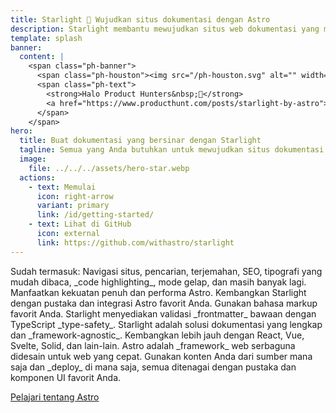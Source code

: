 ```yaml
---
title: Starlight 🌟 Wujudkan situs dokumentasi dengan Astro
description: Starlight membantu mewujudkan situs web dokumentasi yang menawan dan berperforma tinggi dengan Astro.
template: splash
banner:
  content: |
    <span class="ph-banner">
      <span class="ph-houston"><img src="/ph-houston.svg" alt="" width="72" height="72"/></span>
      <span class="ph-text">
        <strong>Halo Product Hunters&nbsp;👋</strong>
        <a href="https://www.producthunt.com/posts/starlight-by-astro">Kami sedang live sekarang!</a>
      </span>
    </span>
hero:
  title: Buat dokumentasi yang bersinar dengan Starlight
  tagline: Semua yang Anda butuhkan untuk mewujudkan situs dokumentasi yang luar biasa. Cepat, ramah pengguna, dan sangat mudah digunakan.
  image:
    file: ../../../assets/hero-star.webp
  actions:
    - text: Memulai
      icon: right-arrow
      variant: primary
      link: /id/getting-started/
    - text: Lihat di GitHub
      icon: external
      link: https://github.com/withastro/starlight
---
```



<CardGrid stagger>
	<Card title="Dokumentasi yang menawan" icon="open-book">
    Sudah termasuk: Navigasi situs, pencarian, terjemahan, SEO,
    tipografi yang mudah dibaca, _code highlighting_, mode gelap,
    dan masih banyak lagi.
	</Card>
	<Card title="Ditenagai oleh Astro" icon="rocket">
		Manfaatkan kekuatan penuh dan performa Astro. Kembangkan Starlight dengan
		pustaka dan integrasi Astro favorit Anda.
	</Card>
	<Card title="Markdown, Markdoc, and MDX" icon="document">
		Gunakan bahasa markup favorit Anda. Starlight menyediakan validasi
		_frontmatter_ bawaan dengan TypeScript _type-safety_.
	</Card>
	<Card title="Gunakan komponen UI pilihan Anda" icon="puzzle">
		Starlight adalah solusi dokumentasi yang lengkap dan _framework-agnostic_. 
    Kembangkan lebih jauh dengan React, Vue, Svelte, Solid, dan lain-lain.
	</Card>
</CardGrid>

<AboutAstro title="Dipersembahkan oleh">
Astro adalah _framework_ web serbaguna didesain untuk web yang cepat.
Gunakan konten Anda dari sumber mana saja dan _deploy_ di mana saja, 
semua ditenagai dengan pustaka dan komponen UI favorit Anda.

[Pelajari tentang Astro](https://astro.build/)

</AboutAstro>
